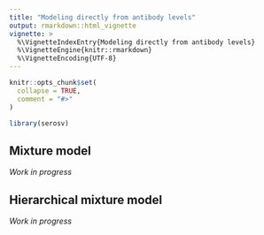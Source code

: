 ```yaml
---
title: "Modeling directly from antibody levels"
output: rmarkdown::html_vignette
vignette: >
  %\VignetteIndexEntry{Modeling directly from antibody levels}
  %\VignetteEngine{knitr::rmarkdown}
  %\VignetteEncoding{UTF-8}
---
```


```r
knitr::opts_chunk$set(
  collapse = TRUE,
  comment = "#>"
)
```

```r
library(serosv)
```

## Mixture model

*Work in progress*

## Hierarchical mixture model

*Work in progress*
